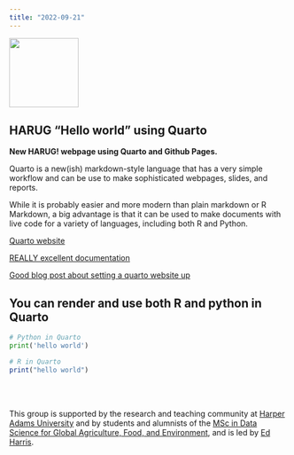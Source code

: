 ```yaml
---
title: "2022-09-21"
---
```


![](img/harug-hex.png){width="125"}

## HARUG "Hello world" using Quarto

**New HARUG! webpage using Quarto and Github Pages.**

Quarto is a new(ish) markdown-style language that has a very simple workflow and can be use to make sophisticated webpages, slides, and reports.

While it is probably easier and more modern than plain markdown or R Markdown, a big advantage is that it can be used to make documents with live code for a variety of languages, including both R and Python.

[Quarto website](https://quarto.org/)

[REALLY excellent documentation](https://quarto.org/docs/guide/)

[Good blog post about setting a quarto website up](https://www.apreshill.com/blog/2022-04-we-dont-talk-about-quarto/)

## You can render and use both R and python in Quarto

```python
# Python in Quarto
print('hello world')
```

```r
# R in Quarto
print("hello world")
```

<br><br>

This group is supported by the research and teaching community at [Harper Adams University](https://www.harper-adams.ac.uk/ "Harper Adams University") and by students and alumnists of the [MSc in Data Science for Global Agriculture, Food, and Environment](https://www.harper-adams.ac.uk/courses/postgraduate/201194/data-science-for-global-agriculture-food-and-environment "MSc in Data Science"), and is led by [Ed Harris](https://www.harper-adams.ac.uk/general/staff/profile/201620/Edwin-Harris/ "Ed's Faculty page").
